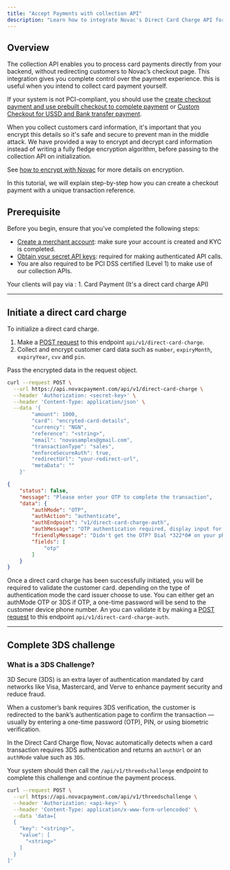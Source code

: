 ```yaml
---
title: "Accept Payments with collection API"
description: "Learn how to integrate Novac's Direct Card Charge API for full control over payment processing."
---
```


## Overview

The collection API enables you to process card payments directly from your backend, without redirecting customers to Novac’s checkout page. This integration gives you complete control over the payment experience. this is useful when you intend to collect card payment yourself.

If your system is not PCI-compliant, you should use the [create checkout payment and use prebuilt checkout to complete payment](/docs/accept-payment/use-cases/create-checkout-with-transaction-reference) or [Custom Checkout for USSD and Bank transfer payment](/docs/accept-payment/use-cases/complete-payment/custom-checkout).

When you collect customers card information, it's important that you encrypt this details so it's safe and secure to prevent man in the middle attack. We have provided a way to encrypt and decrypt card information instead of writing a fully fledge encryption algorithm, before passing to the collection API on initialization.

See [how to encrypt with Novac](/docs/api-basics/encryption) for more details on encryption.

In this tutorial, we will explain step-by-step how you can create a checkout payment with a unique transaction reference.

## Prerequisite

<Accordion title="See details">
  Before you begin, ensure that you’ve completed the following steps:

  - [Create a merchant account](/docs/getting-started/create-merchant-account): make sure your account is created and KYC is completed.
  - [Obtain your secret API keys](/docs/getting-started/obtain-api-keys): required for making authenticated API calls.
  - You are also required to be PCI DSS certified (Level 1) to make use of our collection APIs.

</Accordion>

<Accordion title="Payment methods">
  Your clients will pay via :
  1. Card Payment (It's a direct card charge API)
</Accordion>

---

## Initiate a direct card charge

To initialize a direct card charge. 

1. Make a [POST request]() to this endpoint `api/v1/direct-card-charge`.
2. Collect and encrypt customer card data such as `number`, `expiryMonth`, `expiryYear`, `cvv` and `pin`. 

Pass the encrypted data in the request object.

```bash expandable Request
curl --request POST \
  --url https://api.novacpayment.com/api/v1/direct-card-charge \
  --header 'Authorization: <secret-key>' \
  --header 'Content-Type: application/json' \
  --data '{
        "amount": 1000,
        "card": "encryted-card-details",
        "currency": "NGN",
        "reference": "<string>",
        "email": "novasamples@gmail.com",
        "transactionType": "sales",
        "enforceSecureAuth": true,
        "redirectUrl": "your-redirect-url",
        "metaData": ""
    }'
```

```json expandable Response
{
    "status": false,
    "message": "Please enter your OTP to complete the transaction",
    "data": {
        "authMode": "OTP",
        "authAction": "authenticate",
        "authEndpoint": "v1/direct-card-charge-auth",
        "authMessage": "OTP authentication required, display input for OTP and submit the payload with OTP to the AuthEndpoint",
        "friendlyMessage": "Didn't get the OTP? Dial *322*0# on your phone (MTN, Etisalat, Airtel) Glo, use *805*0#. : Kindly enter the OTP sent to 234810***6773 and 06d55*****************************************omba.com",
        "fields": [
            "otp"
        ]
    }
}
```

Once a direct card charge has been successfully initiated, you will be required to validate the customer card. 
depending on the type of authentication mode the card issuer choose to use. You can either get an authMode OTP or 3DS 
if OTP, a one-time password will be send to the customer device phone number. An you can validate it by making a [POST request](api-reference/collections/direct-card-charge-auth) to this endpoint `api/v1/direct-card-charge-auth`. 

---

## Complete 3DS challenge

### What is a 3DS Challenge?

3D Secure (3DS) is an extra layer of authentication mandated by card networks like Visa, Mastercard, and Verve to enhance payment security and reduce fraud.  

When a customer’s bank requires 3DS verification, the customer is redirected to the bank’s authentication page to confirm the transaction — usually by entering a one-time password (OTP), PIN, or using biometric verification.

In the Direct Card Charge flow, Novac automatically detects when a card transaction requires 3DS authentication and returns an `authUrl` or an `authMode` value such as `3DS`. 

Your system should then call the `/api/v1/threedschallenge` endpoint to complete this challenge and continue the payment process.

```bash Request
curl --request POST \
  --url https://api.novacpayment.com/api/v1/threedschallenge \
  --header 'Authorization: <api-key>' \
  --header 'Content-Type: application/x-www-form-urlencoded' \
  --data 'data=[
  {
    "key": "<string>",
    "value": [
      "<string>"
    ]
  }
]'
```

